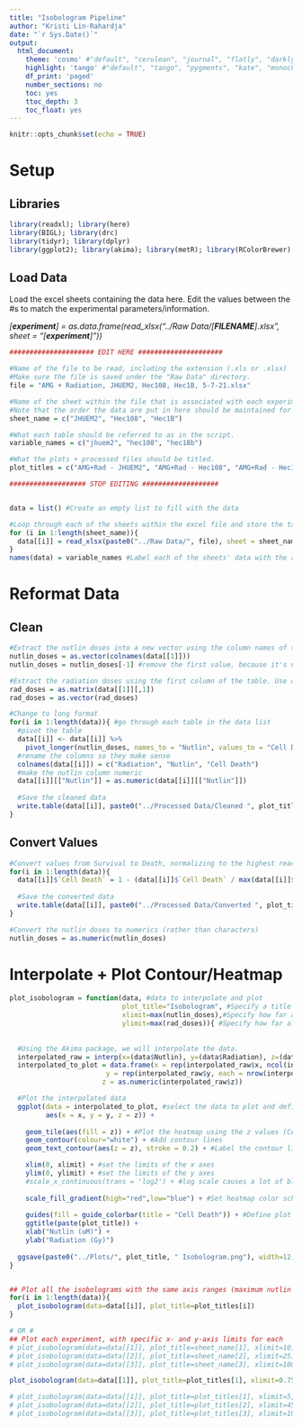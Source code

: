 ```yaml
---
title: "Isobologram Pipeline"
author: "Kristi Lin-Rahardja"
date: "`r Sys.Date()`"
output:
  html_document:
    theme: 'cosmo' #"default", "cerulean", "journal", "flatly", "darkly", "readable", "spacelab", "united", "cosmo", "lumen", "paper", "sandstone", "simplex", "yeti"
    highlight: 'tango' #"default", "tango", "pygments", "kate", "monochrome", "espresso", "zenburn", "haddock", "breezedark", "textmate"
    df_print: 'paged'
    number_sections: no
    toc: yes
    ttoc_depth: 3
    toc_float: yes
---
```


```r
knitr::opts_chunk$set(echo = TRUE)
```

# Setup {.tabset}

## Libraries

```r
library(readxl); library(here)
library(BIGL); library(drc)
library(tidyr); library(dplyr)
library(ggplot2); library(akima); library(metR); library(RColorBrewer)
```

## Load Data

Load the excel sheets containing the data here. Edit the values between the #s to match the experimental parameters/information.

*[**experiment**] = as.data.frame(read_xlsx("../Raw Data/[**FILENAME**].xlsx", sheet = "[**experiment**]"))*

```r
##################### EDIT HERE #####################

#Name of the file to be read, including the extension (.xls or .xlsx)
#Make sure the file is saved under the "Raw Data" directory.
file = "AMG + Radiation, JHUEM2, Hec108, Hec1B, 5-7-21.xlsx"

#Name of the sheet within the file that is associated with each experiment
#Note that the order the data are put in here should be maintained for all of the subsequent vectors.
sheet_name = c("JHUEM2", "Hec108", "Hec1B")

#What each table should be referred to as in the script.
variable_names = c("jhuem2", "hec108", "hec18b")

#What the plots + processed files should be titled.
plot_titles = c("AMG+Rad - JHUEM2", "AMG+Rad - Hec108", "AMG+Rad - Hec1B")

################### STOP EDITING ###################


data = list() #Create an empty list to fill with the data

#Loop through each of the sheets within the excel file and store the table in an element within the list
for (i in 1:length(sheet_name)){
  data[[i]] = read_xlsx(paste0("../Raw Data/", file), sheet = sheet_name[i])
}
names(data) = variable_names #Label each of the sheets' data with the appropriate experiment name

```


# Reformat Data {.tabset}

## Clean

```r
#Extract the nutlin doses into a new vector using the column names of the table. Use one data frame, all three here are the same anyway.
nutlin_doses = as.vector(colnames(data[[1]]))
nutlin_doses = nutlin_doses[-1] #remove the first value, because it's not a concentration ("...1")

#Extract the radiation doses using the first column of the table. Use one data frame, all three here are the same anyway.
rad_doses = as.matrix(data[[1]][,1])
rad_doses = as.vector(rad_doses)

#Change to long format
for(i in 1:length(data)){ #go through each table in the data list
  #pivot the table
  data[[i]] <- data[[i]] %>% 
    pivot_longer(nutlin_doses, names_to = "Nutlin", values_to = "Cell Death")
  #rename the columns so they make sense
  colnames(data[[i]]) = c("Radiation", "Nutlin", "Cell Death")
  #make the nutlin column numeric
  data[[i]][["Nutlin"]] = as.numeric(data[[i]][["Nutlin"]])
  
  #Save the cleaned data
  write.table(data[[i]], paste0("../Processed Data/Cleaned ", plot_titles[i], " - Raw Data.xlsx"))
}


```

## Convert Values

```r
#Convert values from Survival to Death, normalizing to the highest readout per plate
for(i in 1:length(data)){
  data[[i]]$`Cell Death` = 1 - (data[[i]]$`Cell Death` / max(data[[i]]$`Cell Death`))
  
  #Save the converted data
  write.table(data[[i]], paste0("../Processed Data/Converted ", plot_titles[i], " Data.xlsx"))
}

#Convert the nutlin doses to numerics (rather than characters)
nutlin_doses = as.numeric(nutlin_doses)
```



# Interpolate + Plot Contour/Heatmap

```r
plot_isobologram = function(data, #data to interpolate and plot
                            plot_title="Isobologram", #Specify a title for the plot
                            xlimit=max(nutlin_doses),#Specify how far along the x axis to plot
                            ylimit=max(rad_doses)){ #Specify how far along the y axis to plot
  
  
  #Using the Akima package, we will interpolate the data.
  interpolated_raw = interp(x=(data$Nutlin), y=(data$Radiation), z=(data$`Cell Death`), nx=500)
  interpolated_to_plot = data.frame(x = rep(interpolated_raw$x, ncol(interpolated_raw$z)),
                        y = rep(interpolated_raw$y, each = nrow(interpolated_raw$z)),
                       z = as.numeric(interpolated_raw$z))

  #Plot the interpolated data
  ggplot(data = interpolated_to_plot, #select the data to plot and define the axes
         aes(x = x, y = y, z = z)) +
    
    geom_tile(aes(fill = z)) + #Plot the heatmap using the z values (Cell Death)
    geom_contour(colour="white") + #Add contour lines
    geom_text_contour(aes(z = z), stroke = 0.2) + #Label the contour lines with associated z values

    xlim(0, xlimit) + #set the limits of the x axes
    ylim(0, ylimit) + #set the limits of the y axes
    #scale_x_continuous(trans = 'log2') + #log scale causes a lot of blank spaces; can comment out if desired
    
    scale_fill_gradient(high="red",low="blue") + #Set heatmap color scheme
    
    guides(fill = guide_colorbar(title = "Cell Death")) + #Define plot labels
    ggtitle(paste(plot_title)) + 
    xlab("Nutlin (uM)") +
    ylab("Radiation (Gy)")
    
  ggsave(paste0("../Plots/", plot_title, " Isobologram.png"), width=12, height=7)
}


## Plot all the isobolograms with the same axis ranges (maximum nutlin & rad dose)
for(i in 1:length(data)){
  plot_isobologram(data=data[[i]], plot_title=plot_titles[i])
}

# OR #
## Plot each experiment, with specific x- and y-axis limits for each
# plot_isobologram(data=data[[1]], plot_title=sheet_name[1], xlimit=10) #NTC+MCherry
# plot_isobologram(data=data[[2]], plot_title=sheet_name[2], xlimit=25) #NTC+R273C
# plot_isobologram(data=data[[3]], plot_title=sheet_name[3], xlimit=100) #NTC+KO

plot_isobologram(data=data[[1]], plot_title=plot_titles[1], xlimit=0.75, ylimit=4) #JHUEM2

# plot_isobologram(data=data[[1]], plot_title=plot_titles[1], xlimit=5, ylimit= 4) #JHUEM2
# plot_isobologram(data=data[[2]], plot_title=plot_titles[2], xlimit=45) #Hec108
# plot_isobologram(data=data[[3]], plot_title=plot_titles[3], xlimit=100) #Hec18b

```


